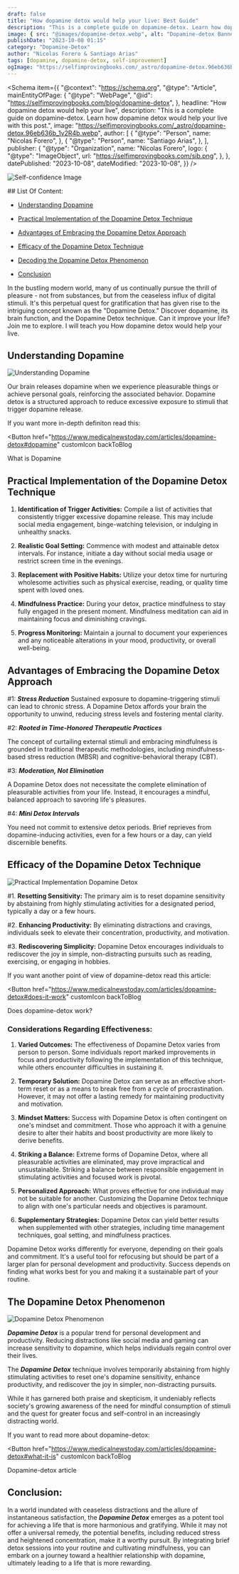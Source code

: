 ```yaml
---
draft: false
title: "How dopamine detox would help your live: Best Guide"
description: "This is a complete guide on dopamine-detox. Learn how dopamine detox would help your live with this post"
image: { src: "@images/dopamine-detox.webp", alt: "Dopamine-detox Banner" }
publishDate: "2023-10-08 01:15"
category: "Dopamine-Detox"
author: "Nicolas Forero & Santiago Arias"
tags: [dopamine, dopamine-detox, self-improvement]
ogImage: "https://selfimprovingbooks.com/_astro/dopamine-detox.96eb636b_1v2R4b.webp"
---
```




<Schema
  item={{
    "@context": "https://schema.org",
    "@type": "Article",
    mainEntityOfPage: {
      "@type": "WebPage",
      "@id": "https://selfimprovingbooks.com/blog/dopamine-detox",
    },
    headline: "How dopamine detox would help your live",
    description:
      "This is a complete guide on dopamine-detox. Learn how dopamine detox would help your live with this post.",
    image:
      "https://selfimprovingbooks.com/_astro/dopamine-detox.96eb636b_1v2R4b.webp",
    author: [
      {
        "@type": "Person",
        name: "Nicolas Forero",
      },
      {
        "@type": "Person",
        name: "Santiago Arias",
      },
    ],
    publisher: {
      "@type": "Organization",
      name: "Nicolas Forero",
      logo: {
        "@type": "ImageObject",
        url: "https://selfimprovingbooks.com/sib.png",
      },
    },
    datePublished: "2023-10-08",
    dateModified: "2023-10-08",
  }}
/>

<Image
  src={Banner}
  alt="Self-confidence Image"
  width={1600}
  height={1090}
  quality={100}
  loading="lazy"
  class="mb-5"
/>

<div
  class="sm:w-11/12 max-w-2xl sm:mx-auto my-10 bg-[--theme-surface-2] text-[--theme-on-surface-2] pt-10 pb-5 px-4 sm:pl-16 rounded-lg"
>
## List Of Content:

- [<ins>Understanding Dopamine</ins>](#understanding-dopamine)

- [<ins>Practical Implementation of the Dopamine Detox Technique</ins>](#practical-implementation-of-the-dopamine-detox-technique)

- [<ins>Advantages of Embracing the Dopamine Detox Approach</ins>](#advantages-of-embracing-the-dopamine-detox-approach)

- [<ins>Efficacy of the Dopamine Detox Technique</ins>](#efficacy-of-the-dopamine-detox-technique)

- [<ins>Decoding the Dopamine Detox Phenomenon</ins>](#decoding-the-dopamine-detox-phenomenon)

- [<ins>Conclusion</ins>](#conclusion)

</div>

In the bustling modern world, many of us continually pursue the thrill of pleasure - not from substances, but from the ceaseless influx of digital stimuli. It's this perpetual quest for gratification that has given rise to the intriguing concept known as the "Dopamine Detox." Discover dopamine, its brain function, and the Dopamine Detox technique. Can it improve your life? Join me to explore. I will teach you How dopamine detox would help your live.

## Understanding Dopamine

<Image
  src="https://cdn.pixabay.com/photo/2022/03/19/21/01/neurons-7079536_1280.jpg"
  alt="Understanding Dopamine"
  width={8000}
  height={4500}
  quality={100}
  loading="lazy"
  class="mb-5 rounded-[--theme-shape-radius]"
/>

Our brain releases dopamine when we experience pleasurable things or achieve personal goals, reinforcing the associated behavior. Dopamine detox is a structured approach to reduce excessive exposure to stimuli that trigger dopamine release.

If you want more in-depth definiton read this:

<Button
  href="https://www.medicalnewstoday.com/articles/dopamine-detox#dopamine"
  customIcon
  backToBlog
>
  <p class="!m-0">What is Dopamine</p>
  <Fragment slot="icon">
    <Icon name="ic:baseline-chevron-right" />
  </Fragment>
</Button>

## Practical Implementation of the Dopamine Detox Technique

1. **Identification of Trigger Activities:** Compile a list of activities that consistently trigger excessive dopamine release. This may include social media engagement, binge-watching television, or indulging in unhealthy snacks.

2. **Realistic Goal Setting:** Commence with modest and attainable detox intervals. For instance, initiate a day without social media usage or restrict screen time in the evenings.

3. **Replacement with Positive Habits:** Utilize your detox time for nurturing wholesome activities such as physical exercise, reading, or quality time spent with loved ones.

4. **Mindfulness Practice:** During your detox, practice mindfulness to stay fully engaged in the present moment. Mindfulness meditation can aid in maintaining focus and diminishing cravings.

5. **Progress Monitoring:** Maintain a journal to document your experiences and any noticeable alterations in your mood, productivity, or overall well-being.

## Advantages of Embracing the Dopamine Detox Approach

#1: **_Stress Reduction_**
Sustained exposure to dopamine-triggering stimuli can lead to chronic stress. A Dopamine Detox affords your brain the opportunity to unwind, reducing stress levels and fostering mental clarity.

#2: **_Rooted in Time-Honored Therapeutic Practices_**

The concept of curtailing external stimuli and embracing mindfulness is grounded in traditional therapeutic methodologies, including mindfulness-based stress reduction (MBSR) and cognitive-behavioral therapy (CBT).

#3: **_Moderation, Not Elimination_**

A Dopamine Detox does not necessitate the complete elimination of pleasurable activities from your life. Instead, it encourages a mindful, balanced approach to savoring life's pleasures.

#4: **_Mini Detox Intervals_**

You need not commit to extensive detox periods. Brief reprieves from dopamine-inducing activities, even for a few hours or a day, can yield discernible benefits.

## Efficacy of the Dopamine Detox Technique

<Image
  src="https://cdn.pixabay.com/photo/2015/01/12/10/45/man-597178_1280.jpg"
  alt="Practical Implementation Dopamine Detox"
  width={518}
  height={345}
  quality={100}
  loading="lazy"
  class="mb-5 rounded-[--theme-shape-radius]"
/>

#1. **Resetting Sensitivity:** The primary aim is to reset dopamine sensitivity by abstaining from highly stimulating activities for a designated period, typically a day or a few hours.

#2. **Enhancing Productivity:** By eliminating distractions and cravings, individuals seek to elevate their concentration, productivity, and motivation.

#3. **Rediscovering Simplicity:** Dopamine Detox encourages individuals to rediscover the joy in simple, non-distracting pursuits such as reading, exercising, or engaging in hobbies.

If you want another point of view of dopamine-detox read this article:

<Button
  href="https://www.medicalnewstoday.com/articles/dopamine-detox#does-it-work"
  customIcon
  backToBlog
>
  <p class="!m-0">Does dopamine-detox work?</p>
  <Fragment slot="icon">
    <Icon name="ic:baseline-chevron-right" />
  </Fragment>
</Button>

### Considerations Regarding Effectiveness:

1. **Varied Outcomes:** The effectiveness of Dopamine Detox varies from person to person. Some individuals report marked improvements in focus and productivity following the implementation of this technique, while others encounter difficulties in sustaining it.

2. **Temporary Solution:** Dopamine Detox can serve as an effective short-term reset or as a means to break free from a cycle of procrastination. However, it may not offer a lasting remedy for maintaining productivity and motivation.

3. **Mindset Matters:** Success with Dopamine Detox is often contingent on one's mindset and commitment. Those who approach it with a genuine desire to alter their habits and boost productivity are more likely to derive benefits.

4. **Striking a Balance:** Extreme forms of Dopamine Detox, where all pleasurable activities are eliminated, may prove impractical and unsustainable. Striking a balance between responsible engagement in stimulating activities and focused work is pivotal.

5. **Personalized Approach:** What proves effective for one individual may not be suitable for another. Customizing the Dopamine Detox technique to align with one's particular needs and objectives is paramount.

6. **Supplementary Strategies:** Dopamine Detox can yield better results when supplemented with other strategies, including time management techniques, goal setting, and mindfulness practices.

Dopamine Detox works differently for everyone, depending on their goals and commitment. It's a useful tool for refocusing but should be part of a larger plan for personal development and productivity. Success depends on finding what works best for you and making it a sustainable part of your routine.

## The Dopamine Detox Phenomenon

<Image
  src="https://images.pexels.com/photos/17483868/pexels-photo-17483868/free-photo-of-abstracto-tecnologia-investigacion-digital.jpeg?auto=compress&cs=tinysrgb&w=1260&h=750&dpr=1"
  alt="Dopamine Detox Phenomenon"
  width={7200}
  height={4050}
  quality={100}
  loading="lazy"
  class="mb-5 rounded-[--theme-shape-radius]"
/>

**_Dopamine Detox_** is a popular trend for personal development and productivity. Reducing distractions like social media and gaming can increase sensitivity to dopamine, which helps individuals regain control over their lives.

The **_Dopamine Detox_** technique involves temporarily abstaining from highly stimulating activities to reset one's dopamine sensitivity, enhance productivity, and rediscover the joy in simpler, non-distracting pursuits.

While it has garnered both praise and skepticism, it undeniably reflects society's growing awareness of the need for mindful consumption of stimuli and the quest for greater focus and self-control in an increasingly distracting world.

If you want to read more about dopamine-detox:

<Button
  href="https://www.medicalnewstoday.com/articles/dopamine-detox#what-it-is"
  customIcon
  backToBlog
>
  <p class="!m-0">Dopamine-detox article</p>
  <Fragment slot="icon">
    <Icon name="ic:baseline-chevron-right" />
  </Fragment>
</Button>

## Conclusion:

In a world inundated with ceaseless distractions and the allure of instantaneous satisfaction, the **_Dopamine Detox_** emerges as a potent tool for achieving a life that is more harmonious and gratifying. While it may not offer a universal remedy, the potential benefits, including reduced stress and heightened concentration, make it a worthy pursuit. By integrating brief detox sessions into your routine and cultivating mindfulness, you can embark on a journey toward a healthier relationship with dopamine, ultimately leading to a life that is more rewarding.
